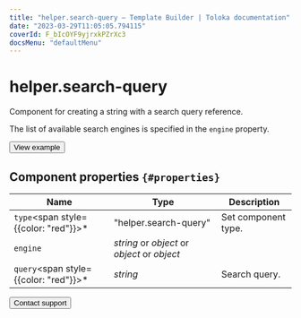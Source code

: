 ```yaml
---
title: "helper.search-query — Template Builder | Toloka documentation"
date: "2023-03-29T11:05:05.794115"
coverId: F_bIcOYF9yjrxkPZrXc3
docsMenu: "defaultMenu"
---
```



# helper.search-query

Component for creating a string with a search query reference.

The list of available search engines is specified in the `engine` property.

<Button themeColor="light" view="default" size="l" type="link" url="https://ya.cc/t/W5KExwg_3vwB57">View example</Button>

## Component properties `{#properties}`

**Name** | **Type** | **Description**
----- | ----- | -----
`type`<span style={{color: "red"}}>\*</span> | "helper.search-query" | Set component type.
`engine` | _string_ or _object_ or _object_ or _object_ | <HelperSearchQueryTable1/>
`query`<span style={{color: "red"}}>\*</span> | _string_ | Search query.

<Button themeColor="light" view="default" size="l" type="link" url="/docs/guide/troubleshooting/support?form-source=template-builder-reference-helper-search-query">Contact support</Button>